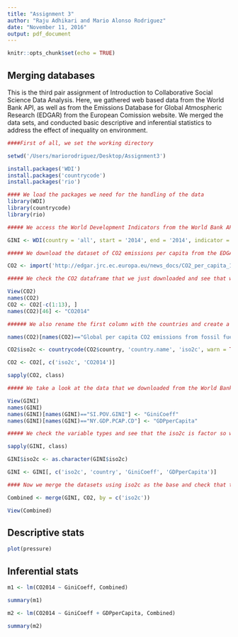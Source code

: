 ```yaml
---
title: "Assignment 3"
author: "Raju Adhikari and Mario Alonso Rodriguez"
date: "November 11, 2016"
output: pdf_document
---
```


```r
knitr::opts_chunk$set(echo = TRUE)
```

## Merging databases

This is the third pair assignment of Introduction to Collaborative Social Science Data Analysis. Here, we 
gathered web based data from the World Bank API, as well as from the Emissions Database for Global Atmospheric Research (EDGAR) from the European Comission website. We merged the data sets, and conducted basic descriptive and inferential statistics to address the effect of inequality on environment.

```r
####First of all, we set the working directory

setwd('/Users/mariorodriguez/Desktop/Assignment3')

install.packages('WDI')
install.packages('countrycode')
install.packages('rio')

#### We load the packages we need for the handling of the data
library(WDI)
library(countrycode)
library(rio)

##### We access the World Development Indicators from the World Bank API direcly from R and we download the GINI coefficient indicator and also GDP per capita in case we need it as a control variable

GINI <- WDI(country = 'all', start = '2014', end = '2014', indicator = c('SI.POV.GINI', 'NY.GDP.PCAP.CD'), extra = TRUE)

##### We download the dataset of CO2 emissions per capita from the EDGAR database, unfortunately it is an xls file, so we need to use the rio package

CO2 <- import('http://edgar.jrc.ec.europa.eu/news_docs/CO2_per_capita_1970-2014_dataset_of_CO2_report_2015.xls')

##### We check the CO2 dataframe that we just downloaded and see that we don't need the first 13 rows so we subset them. Also, we only need the last column with the info of the CO2 emissions of 2014. We label that column since it does not have a name from the import process.

View(CO2)
names(CO2)
CO2 <- CO2[-c(1:13), ]
names(CO2)[46] <- "CO2014"

###### We also rename the first column with the countries and create a new variable with the iso2c codes of the countries so it's easier to merge the data. Also we get rid from all the columns with information of the previous years. Also, we verify that the variables have the right class for analysis. 

names(CO2)[names(CO2)=="Global per capita CO2 emissions from fossil fuel use and cement production 1970-2014"] <- "country"

CO2$iso2c <- countrycode(CO2$country, 'country.name', 'iso2c', warn = TRUE)

CO2 <- CO2[, c('iso2c', 'CO2014')]

sapply(CO2, class)

##### We take a look at the data that we downloaded from the World Bank and we change the name of the variables that we are going to use

View(GINI)
names(GINI)
names(GINI)[names(GINI)=="SI.POV.GINI"] <- "GiniCoeff"
names(GINI)[names(GINI)=="NY.GDP.PCAP.CD"] <- "GDPperCapita"

##### We check the variable types and see that the iso2c is factor so we change it to character

sapply(GINI, class)

GINI$iso2c <- as.character(GINI$iso2c)

GINI <- GINI[, c('iso2c', 'country', 'GiniCoeff', 'GDPperCapita')]

#### Now we merge the datasets using iso2c as the base and check that the database has all the variables

Combined <- merge(GINI, CO2, by = c('iso2c'))

View(Combined)

```

## Descriptive stats

```r
plot(pressure)
```

## Inferential stats

```r

m1 <- lm(CO2014 ~ GiniCoeff, Combined)

summary(m1)

m2 <- lm(CO2014 ~ GiniCoeff + GDPperCapita, Combined)

summary(m2)
```